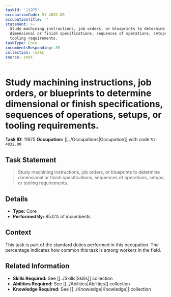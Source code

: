 ```yaml
---
taskId: '11975'
occupationCode: 51-4032.00
occupationTitle: ''
statement: >-
  Study machining instructions, job orders, or blueprints to determine
  dimensional or finish specifications, sequences of operations, setups, or
  tooling requirements.
taskType: Core
incumbentsResponding: 85
collection: Tasks
source: onet
---
```

# Study machining instructions, job orders, or blueprints to determine dimensional or finish specifications, sequences of operations, setups, or tooling requirements.

**Task ID:** 11975
**Occupation:** [[../Occupations|Occupation]] with code `51-4032.00`

## Task Statement

> Study machining instructions, job orders, or blueprints to determine dimensional or finish specifications, sequences of operations, setups, or tooling requirements.

## Details

- **Type:** Core
- **Performed By:** 85.0% of incumbents

## Context

This task is part of the standard duties performed in this occupation. The percentage indicates how common this task is among workers in the field.

## Related Information

- **Skills Required:** See [[../Skills|Skills]] collection
- **Abilities Required:** See [[../Abilities|Abilities]] collection
- **Knowledge Required:** See [[../Knowledge|Knowledge]] collection
